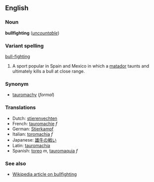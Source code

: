 ==English==
===Noun===
'''bullfighting''' (''[[uncountable]]'')

===Variant spelling===
[[bull-fighting]]

#A sport popular in Spain and Mexico in which a [[matador]] taunts and ultimately kills a bull at close range.

===Synonym===
*[[tauromachy]] (''formal'')

===Translations===
*Dutch: [[stierenvechten]]
*French: [[tauromachie]] ''f''
*German: [[Stierkampf]]
*Italian: [[toromachia]] ''f''
*Japanese: [[雄牛の戦い]]
*Latin: [[tauromachia]]
*Spanish: [[toreo]] ''m'', [[tauromaquia]] ''f''

===See also===
*[[w:Bullfighting|Wikipedia article on bullfighting]]